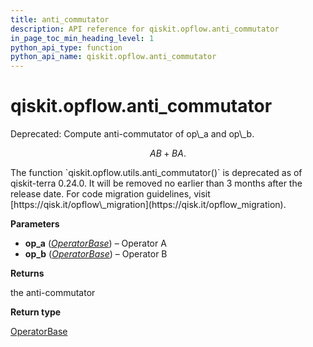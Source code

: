 ```yaml
---
title: anti_commutator
description: API reference for qiskit.opflow.anti_commutator
in_page_toc_min_heading_level: 1
python_api_type: function
python_api_name: qiskit.opflow.anti_commutator
---
```


<span id="qiskit-opflow-anti-commutator" />

# qiskit.opflow\.anti\_commutator

<Function id="qiskit.opflow.anti_commutator" name="anti_commutator" isDedicatedPage={true} github="https://github.com/qiskit/qiskit/tree/stable/0.24/qiskit/opflow/utils.py" signature="anti_commutator(op_a, op_b)">
  Deprecated: Compute anti-commutator of op\_a and op\_b.

  $$
  AB + BA.
  $$

  <Admonition title="Deprecated since version 0.24.0" type="danger">
    The function `qiskit.opflow.utils.anti_commutator()` is deprecated as of qiskit-terra 0.24.0. It will be removed no earlier than 3 months after the release date. For code migration guidelines, visit [https://qisk.it/opflow\_migration](https://qisk.it/opflow_migration).
  </Admonition>

  **Parameters**

  *   **op\_a** ([*OperatorBase*](qiskit.opflow.OperatorBase "qiskit.opflow.operator_base.OperatorBase")) – Operator A
  *   **op\_b** ([*OperatorBase*](qiskit.opflow.OperatorBase "qiskit.opflow.operator_base.OperatorBase")) – Operator B

  **Returns**

  the anti-commutator

  **Return type**

  [OperatorBase](qiskit.opflow.OperatorBase "qiskit.opflow.OperatorBase")
</Function>

